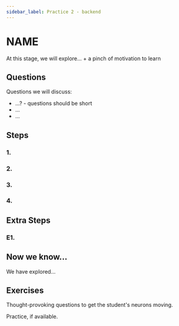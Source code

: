 ```yaml
---
sidebar_label: Practice 2 - backend
---
```


# NAME

At this stage, we will explore... + a pinch of motivation to learn

## Questions

Questions we will discuss:
- ...? - questions should be short
- ...
- ...

## Steps

### 1. 

### 2.

### 3.

### 4.

## Extra Steps

### E1.

## Now we know...

We have explored...

## Exercises

Thought-provoking questions to get the student's neurons moving.

Practice, if available.
